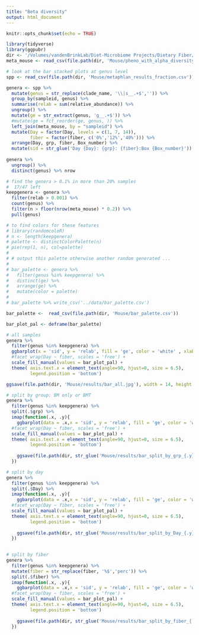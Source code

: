 ```yaml
---
title: "Beta diversity"
output: html_document
---
```


```r
knitr::opts_chunk$set(echo = TRUE)
```

```r
library(tidyverse)
library(ggpubr)
dir <- '/Volumes/vandenBrinkLab/Diet-Microbiome Projects/Dietary Fiber/Shotgun Data/'
meta_mouse <- read_csv(file.path(dir, 'Mouse/pheno_with_alpha_diversity.csv'))
```

```r
# look at the bar stacked plots at genus level
spp <- read_csv(file.path(dir, 'Mouse/metaphlan_results_fraction.csv'))

genera <- spp %>% 
  mutate(genus = str_replace(clade_name, '\\|s__.+$','')) %>% 
  group_by(sampleid, genus) %>% 
  summarise(relab = sum(relative_abundance)) %>% 
  ungroup() %>% 
  mutate(ge = str_extract(genus, 'g__.+$')) %>% 
  #mutate(ge = fct_reorder(ge, genus, )) %>%
  left_join(meta_mouse, by = "sampleid") %>% 
  mutate(Day = factor(Day, levels = c(1, 7, 14)),
         fiber = factor(fiber, c('0%','12%','40%'))) %>% 
  arrange(Day, grp, fiber, Box_number) %>% 
  mutate(sid = str_glue('Day {Day}: {grp}: {fiber}:Box {Box_number}')) 
  
genera %>% 
  ungroup() %>% 
  distinct(genus) %>% nrow
```

```r
# find the genera > 0.1% in more than 20% samples
#  17/47 left 
keepgenera <- genera %>% 
  filter(relab > 0.001) %>% 
  count(genus) %>% 
  filter(n > floor(nrow(meta_mouse) * 0.2)) %>% 
  pull(genus)
```


```r
# to find colors for these features
# library(randomcoloR)
# n <- length(keepgenera)
# palette <- distinctColorPalette(n)
# pie(rep(1, n), col=palette)
# 
# # output this palette otherwise another random generated ...
# 
# bar_palette <- genera %>%
#   filter(genus %in% keepgenera) %>%
#   distinct(ge) %>%
#   arrange(ge) %>%
#   mutate(color = palette)
# 
# bar_palette %>% write_csv('../data/bar_palette.csv')

bar_palette <-  read_csv(file.path(dir, 'Mouse/bar_palette.csv'))

bar_plot_pal <- deframe(bar_palette)

# all samples
genera %>% 
  filter(genus %in% keepgenera) %>% 
  ggbarplot(x = 'sid', y = 'relab', fill = 'ge', color = 'white' , xlab = '', ylab = 'Relative abundance') +
  #facet_wrap(Day ~ fiber, scales = 'free') +
  scale_fill_manual(values = bar_plot_pal) +
  theme( axis.text.x = element_text(angle=90, hjust=0, size = 6.5),
         legend.position = 'bottom') 

ggsave(file.path(dir, 'Mouse/results/bar_all.jpg'), width = 14, height = 7)
```

```r
# split by group: BM only or BMT
genera %>% 
  filter(genus %in% keepgenera) %>% 
  split(.$grp) %>% 
  imap(function(.x, .y){
    ggbarplot(data = .x,x = 'sid', y = 'relab', fill = 'ge', color = 'white' , xlab = '', ylab = 'Relative abundance') +
  #facet_wrap(Day ~ fiber, scales = 'free') +
  scale_fill_manual(values = bar_plot_pal) +
  theme( axis.text.x = element_text(angle=90, hjust=0, size = 6.5),
         legend.position = 'bottom') 
    
    ggsave(file.path(dir, str_glue('Mouse/results/bar_split_by_grp_{.y}.jpg')))
  })
```


```r
# split by day
genera %>% 
  filter(genus %in% keepgenera) %>% 
  split(.$Day) %>% 
  imap(function(.x, .y){
    ggbarplot(data = .x,x = 'sid', y = 'relab', fill = 'ge', color = 'white' , xlab = '', ylab = 'Relative abundance') +
  #facet_wrap(Day ~ fiber, scales = 'free') +
  scale_fill_manual(values = bar_plot_pal) +
  theme( axis.text.x = element_text(angle=90, hjust=0, size = 6.5),
         legend.position = 'bottom') 
    
    ggsave(file.path(dir, str_glue('Mouse/results/bar_split_by_Day_{.y}.jpg')))
  })
  
```


```r
# split by fiber
genera %>% 
  filter(genus %in% keepgenera) %>% 
  mutate(fiber = str_replace(fiber, '%$','perc')) %>% 
  split(.$fiber) %>% 
  imap(function(.x, .y){
    ggbarplot(data = .x,x = 'sid', y = 'relab', fill = 'ge', color = 'white' , xlab = '', ylab = 'Relative abundance') +
  #facet_wrap(Day ~ fiber, scales = 'free') +
  scale_fill_manual(values = bar_plot_pal) +
  theme( axis.text.x = element_text(angle=90, hjust=0, size = 6.5),
         legend.position = 'bottom') 
    
    ggsave(file.path(dir, str_glue('Mouse/results/bar_split_by_fiber_{.y}.jpg')))
  })
  
```


